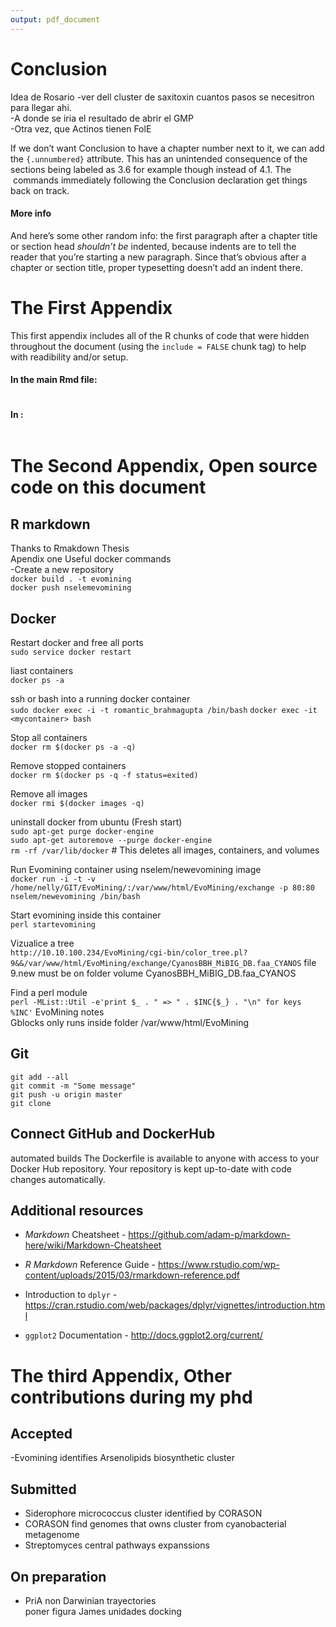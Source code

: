 ```yaml
---
output: pdf_document
---
```


# Conclusion {.unnumbered}
  \setcounter{chapter}{4}
	\setcounter{section}{0}

Idea de Rosario
-ver dell cluster de saxitoxin cuantos pasos se necesitron para llegar ahi.  
-A donde se iria el resultado de abrir el GMP  
-Otra vez, que Actinos tienen FolE  

If we don't want Conclusion to have a chapter number next to it, we can add the `{.unnumbered}` attribute.  This has an unintended consequence of the sections being labeled as 3.6 for example though instead of 4.1.  The \LaTeX\ commands immediately following the Conclusion declaration get things back on track.

#### More info

And here's some other random info: the first paragraph after a chapter title or section head _shouldn't be_ indented, because indents are to tell the reader that you're starting a new paragraph. Since that's obvious after a chapter or section title, proper typesetting doesn't add an indent there.

<!--
If you feel it necessary to include an appendix, it goes here.
-->

\appendix

# The First Appendix

This first appendix includes all of the R chunks of code that were hidden throughout the document (using the `include = FALSE` chunk tag) to help with readibility and/or setup.

#### In the main Rmd file:

```r
```

#### In [](#ref_labels):

```r
```

# The Second Appendix, Open source code on this document
## R markdown  
Thanks to Rmakdown  Thesis  
Apendix one Useful docker commands   
-Create a new repository  
`docker build . -t evomining`  
`docker push nselemevomining`

## Docker  
Restart docker and free all ports  
`sudo service docker restart`   

liast containers  
`docker ps -a`  

ssh or bash into a running docker container  
`sudo docker exec -i -t romantic_brahmagupta /bin/bash`
`docker exec -it <mycontainer> bash`  


Stop all containers  
`docker rm $(docker ps -a -q)`  

Remove stopped containers   
`docker rm $(docker ps -q -f status=exited)`

Remove all images  
`docker rmi $(docker images -q)`  

uninstall docker from ubuntu (Fresh start)   
`sudo apt-get purge docker-engine`   
`sudo apt-get autoremove --purge docker-engine`    
`rm -rf /var/lib/docker`   # This deletes all images, containers, and volumes

Run Evomining container using nselem/newevomining image  
` docker run -i -t -v /home/nelly/GIT/EvoMining/:/var/www/html/EvoMining/exchange -p 80:80 nselem/newevomining /bin/bash`
  
Start evomining inside this container   
`perl startevomining`  

Vizualice a tree  
`http://10.10.100.234/EvoMining/cgi-bin/color_tree.pl?9&&/var/www/html/EvoMining/exchange/CyanosBBH_MiBIG_DB.faa_CYANOS`
file 9.new must be on folder volume CyanosBBH_MiBIG_DB.faa_CYANOS  

Find a perl module  
`perl -MList::Util -e'print $_ . " => " . $INC{$_} . "\n" for keys %INC'`
EvoMining notes  
Gblocks only runs inside folder /var/www/html/EvoMining  

## Git  
`git add --all`  
`git commit -m "Some message"`   
`git push -u origin master`   
`git clone `  

## Connect GitHub and DockerHub
automated builds
The Dockerfile is available to anyone with access to your Docker Hub repository.
Your repository is kept up-to-date with code changes automatically.

## Additional resources

- _Markdown_ Cheatsheet - <https://github.com/adam-p/markdown-here/wiki/Markdown-Cheatsheet>

- _R Markdown_ Reference Guide - <https://www.rstudio.com/wp-content/uploads/2015/03/rmarkdown-reference.pdf>

- Introduction to `dplyr` - <https://cran.rstudio.com/web/packages/dplyr/vignettes/introduction.html>

- `ggplot2` Documentation - <http://docs.ggplot2.org/current/>

# The third Appendix, Other contributions during my phd  
## Accepted  
-Evomining identifies Arsenolipids biosynthetic cluster  

## Submitted  
- Siderophore micrococcus cluster identified by CORASON  
- CORASON find genomes that owns cluster from cyanobacterial metagenome  
- Streptomyces central pathways expanssions    

## On preparation    
- PriA non Darwinian trayectories  
poner figura James unidades docking
